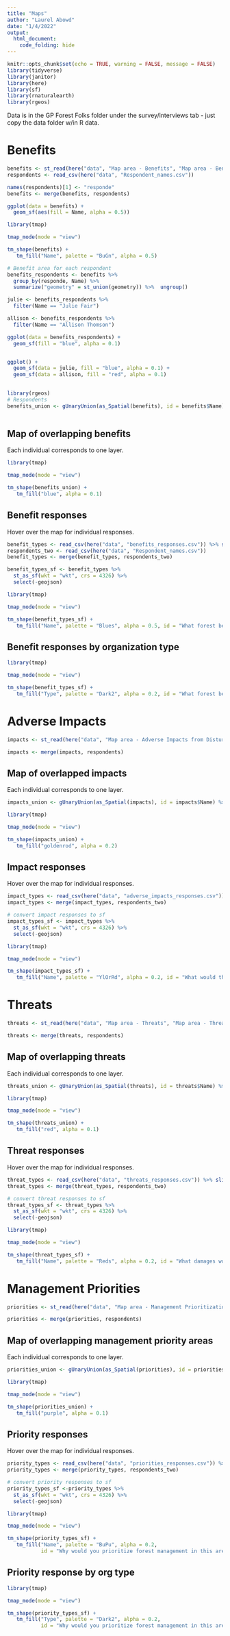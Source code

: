 ```yaml
---
title: "Maps"
author: "Laurel Abowd"
date: "1/4/2022"
output: 
  html_document:
    code_folding: hide
---
```


```r
knitr::opts_chunk$set(echo = TRUE, warning = FALSE, message = FALSE)
library(tidyverse)
library(janitor)
library(here)
library(sf)
library(rnaturalearth)
library(rgeos)
```

Data is in the GP Forest Folks folder under the survey/interviews tab - just copy the data folder w/in R data.

# Benefits

```r
benefits <- st_read(here("data", "Map area - Benefits", "Map area - Benefits - Polygons.shp"))
respondents <- read_csv(here("data", "Respondent_names.csv")) 
```


```r
names(respondents)[1] <- "responde"
benefits <- merge(benefits, respondents)

```


```r
ggplot(data = benefits) +
  geom_sf(aes(fill = Name, alpha = 0.5))
```


```r
library(tmap)

tmap_mode(mode = "view")

tm_shape(benefits) +
   tm_fill("Name", palette = "BuGn", alpha = 0.5)
```


```r
# Benefit area for each respondent
benefits_respondents <- benefits %>% 
  group_by(responde, Name) %>% 
  summarize("geometry" = st_union(geometry)) %>%  ungroup()
```

```r
julie <- benefits_respondents %>% 
  filter(Name == "Julie Fair")

allison <- benefits_respondents %>% 
  filter(Name == "Allison Thomson") 
```


```r
ggplot(data = benefits_respondents) +
  geom_sf(fill = "blue", alpha = 0.1)


ggplot() +
  geom_sf(data = julie, fill = "blue", alpha = 0.1) +
  geom_sf(data = allison, fill = "red", alpha = 0.1)
  
```

```r
library(rgeos)
# Respondents 
benefits_union <- gUnaryUnion(as_Spatial(benefits), id = benefits$Name) %>%  st_as_sf()
  
```

## Map of overlapping benefits
Each individual corresponds to one layer.

```r
library(tmap)

tmap_mode(mode = "view")

tm_shape(benefits_union) +
   tm_fill("blue", alpha = 0.1)
```


## Benefit responses
Hover over the map for individual responses.

```r
benefit_types <- read_csv(here("data", "benefits_responses.csv")) %>% slice(-1)
respondents_two <- read_csv(here("data", "Respondent_names.csv")) 
benefit_types <- merge(benefit_types, respondents_two)
```

```r
benefit_types_sf <- benefit_types %>% 
  st_as_sf(wkt = "wkt", crs = 4326) %>% 
  select(-geojson)
```


```r
library(tmap)

tmap_mode(mode = "view")

tm_shape(benefit_types_sf) +
   tm_fill("Name", palette = "Blues", alpha = 0.5, id = "What forest benefit does your organization value in this area?")
```


## Benefit responses by organization type

```r
library(tmap)

tmap_mode(mode = "view")

tm_shape(benefit_types_sf) +
   tm_fill("Type", palette = "Dark2", alpha = 0.2, id = "What forest benefit does your organization value in this area?")
```



# Adverse Impacts

```r
impacts <- st_read(here("data", "Map area - Adverse Impacts from Disturbances", "Map area - Adverse Impacts from Disturbances - Polygons.shp"))

impacts <- merge(impacts, respondents)
```

## Map of overlapped impacts
Each individual corresponds to one layer.

```r
impacts_union <- gUnaryUnion(as_Spatial(impacts), id = impacts$Name) %>%  st_as_sf()
```
```r
library(tmap)

tmap_mode(mode = "view")

tm_shape(impacts_union) +
   tm_fill("goldenrod", alpha = 0.2)
```

## Impact responses
Hover over the map for individual responses.
```r
impact_types <- read_csv(here("data", "adverse_impacts_responses.csv")) %>% slice(-1)
impact_types <- merge(impact_types, respondents_two)

```

```r
# convert impact responses to sf
impact_types_sf <- impact_types %>% 
  st_as_sf(wkt = "wkt", crs = 4326) %>% 
  select(-geojson)
```

```r
library(tmap)

tmap_mode(mode = "view")

tm_shape(impact_types_sf) +
   tm_fill("Name", palette = "YlOrRd", alpha = 0.2, id = "What would the adverse impact from disturbance be in this area?")
```

# Threats

```r
threats <- st_read(here("data", "Map area - Threats", "Map area - Threats - Polygons.shp"))

threats <- merge(threats, respondents)
```

## Map of overlapping threats
Each individual corresponds to one layer.

```r
threats_union <- gUnaryUnion(as_Spatial(threats), id = threats$Name) %>%  st_as_sf()
```
```r
library(tmap)

tmap_mode(mode = "view")

tm_shape(threats_union) +
   tm_fill("red", alpha = 0.1)
```

## Threat responses
Hover over the map for individual responses.

```r
threat_types <- read_csv(here("data", "threats_responses.csv")) %>% slice(-1)
threat_types <- merge(threat_types, respondents_two)
```
```r
# convert threat responses to sf
threat_types_sf <- threat_types %>% 
  st_as_sf(wkt = "wkt", crs = 4326) %>% 
  select(-geojson)
```

```r
library(tmap)

tmap_mode(mode = "view")

tm_shape(threat_types_sf) +
   tm_fill("Name", palette = "Reds", alpha = 0.2, id = "What damages would a disturbance cause in this area?")
```

# Management Priorities

```r
priorities <- st_read(here("data", "Map area - Management Prioritization", "Map area - Management Prioritization - Polygons.shp"))

priorities <- merge(priorities, respondents)

```
## Map of overlapping management priority areas
Each individual corresponds to one layer.

```r
priorities_union <- gUnaryUnion(as_Spatial(priorities), id = priorities$Name) %>%  st_as_sf()
```
```r
library(tmap)

tmap_mode(mode = "view")

tm_shape(priorities_union) +
   tm_fill("purple", alpha = 0.1)
```
## Priority responses
Hover over the map for individual responses.
```r
priority_types <- read_csv(here("data", "priorities_responses.csv")) %>% slice(-1)
priority_types <- merge(priority_types, respondents_two)
```

```r
# convert priority responses to sf
priority_types_sf <-priority_types %>% 
  st_as_sf(wkt = "wkt", crs = 4326) %>% 
  select(-geojson)
```

```r
library(tmap)

tmap_mode(mode = "view")

tm_shape(priority_types_sf) +
   tm_fill("Name", palette = "BuPu", alpha = 0.2, 
           id = "Why would you prioritize forest management in this area? What forest benefit does your organization value in this area?")
```

## Priority response by org type

```r
library(tmap)

tmap_mode(mode = "view")

tm_shape(priority_types_sf) +
   tm_fill("Type", palette = "Dark2", alpha = 0.2, 
           id = "Why would you prioritize forest management in this area? What forest benefit does your organization value in this area?")
```

